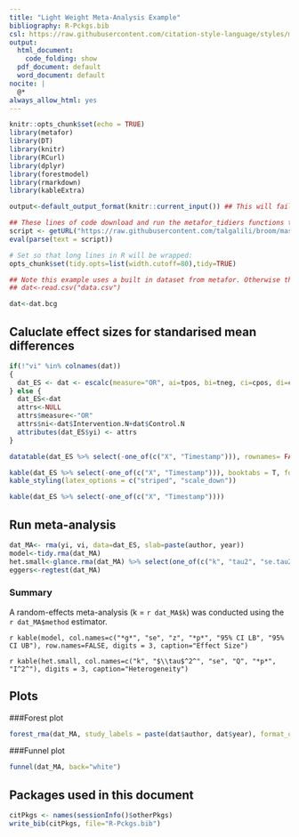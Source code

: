 ```yaml
---
title: "Light Weight Meta-Analysis Example"
bibliography: R-Pckgs.bib
csl: https://raw.githubusercontent.com/citation-style-language/styles/master/apa.csl
output:
  html_document:
    code_folding: show
  pdf_document: default
  word_document: default
nocite: |
  @*
always_allow_html: yes
---
```

```r
knitr::opts_chunk$set(echo = TRUE)
library(metafor)
library(DT)
library(knitr)
library(RCurl)
library(dplyr)
library(forestmodel)
library(rmarkdown)
library(kableExtra)

output<-default_output_format(knitr::current_input()) ## This will fail if run manually. Don't worry!

## These lines of code download and run the metafor_tidiers functions that implement broom type tidy data functions for rma objects
script <- getURL("https://raw.githubusercontent.com/talgalili/broom/master/R/metafor_tidiers.R", ssl.verifypeer = FALSE)
eval(parse(text = script))

# Set so that long lines in R will be wrapped:
opts_chunk$set(tidy.opts=list(width.cutoff=80),tidy=TRUE)

```

```r
## Note this example uses a built in dataset from metafor. Otherwise the syntax would be as for the other templates in this series
## dat<-read.csv("data.csv")

dat<-dat.bcg

```

## Caluclate effect sizes for standarised mean differences
```r
if(!"vi" %in% colnames(dat))
{
  dat_ES <- dat <- escalc(measure="OR", ai=tpos, bi=tneg, ci=cpos, di=cneg, data=dat)
} else {
  dat_ES<-dat
  attrs<-NULL
  attrs$measure<-"OR"
  attrs$ni<-dat$Intervention.N+dat$Control.N
  attributes(dat_ES$yi) <- attrs
}

```

```r
datatable(dat_ES %>% select(-one_of(c("X", "Timestamp"))), rownames= FALSE)  %>% formatRound('yi', 3) %>% formatRound('vi', 3)
```

```r
kable(dat_ES %>% select(-one_of(c("X", "Timestamp"))), booktabs = T, format = "latex") %>%
kable_styling(latex_options = c("striped", "scale_down"))

```

```r
kable(dat_ES %>% select(-one_of(c("X", "Timestamp"))))
```



## Run meta-analysis
```r
dat_MA<- rma(yi, vi, data=dat_ES, slab=paste(author, year))
model<-tidy.rma(dat_MA)
het.small<-glance.rma(dat_MA) %>% select(one_of(c("k", "tau2", "se.tau2", "QE", "QEp", "I2")))
eggers<-regtest(dat_MA)
```
### Summary

A random-effects meta-analysis (k = `r dat_MA$k`) was conducted using the `r dat_MA$method` estimator.

`r kable(model, col.names=c("*g*", "se", "z", "*p*", "95% CI LB", "95% CI UB"), row.names=FALSE, digits = 3, caption="Effect Size")`

`r kable(het.small, col.names=c("k", "$\\tau$^2^", "se", "Q", "*p*", "I^2^"), digits = 3, caption="Heterogeneity")`

## Plots
###Forest plot
```r
forest_rma(dat_MA, study_labels = paste(dat$author, dat$year), format_options = list(colour  = "black", shape = 15, text_size = 4, banded = TRUE))
```

###Funnel plot
```r
funnel(dat_MA, back="white")

```

## Packages used in this document
```r
citPkgs <- names(sessionInfo()$otherPkgs)
write_bib(citPkgs, file="R-Pckgs.bib")
```